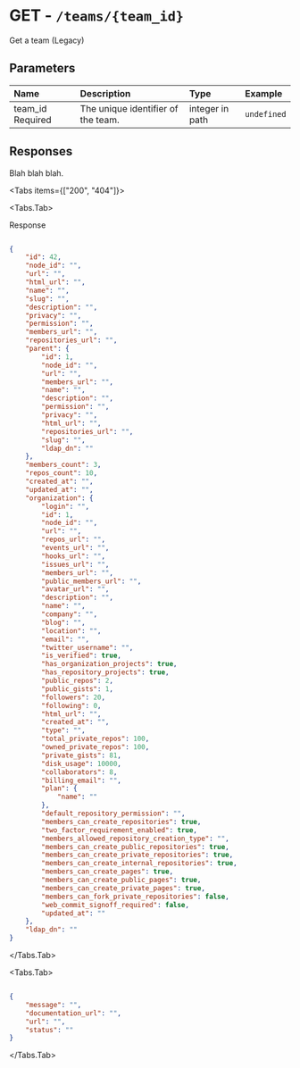 
# GET - `/teams/{team_id}`

Get a team (Legacy)

## Parameters

| Name | Description | Type | Example |
| :---- | :---- | :---- | :---- |
| team_id <span class="bg-blue-100 text-blue-800 text-xs font-medium me-2 px-2.5 py-0.5 rounded dark:bg-blue-900 dark:text-blue-300">Required</span> | The unique identifier of the team. | integer in path | `undefined` |

## Responses

Blah blah blah.

<Tabs items={["200", "404"]}>

<Tabs.Tab>

Response

```json

{
    "id": 42,
    "node_id": "",
    "url": "",
    "html_url": "",
    "name": "",
    "slug": "",
    "description": "",
    "privacy": "",
    "permission": "",
    "members_url": "",
    "repositories_url": "",
    "parent": {
        "id": 1,
        "node_id": "",
        "url": "",
        "members_url": "",
        "name": "",
        "description": "",
        "permission": "",
        "privacy": "",
        "html_url": "",
        "repositories_url": "",
        "slug": "",
        "ldap_dn": ""
    },
    "members_count": 3,
    "repos_count": 10,
    "created_at": "",
    "updated_at": "",
    "organization": {
        "login": "",
        "id": 1,
        "node_id": "",
        "url": "",
        "repos_url": "",
        "events_url": "",
        "hooks_url": "",
        "issues_url": "",
        "members_url": "",
        "public_members_url": "",
        "avatar_url": "",
        "description": "",
        "name": "",
        "company": "",
        "blog": "",
        "location": "",
        "email": "",
        "twitter_username": "",
        "is_verified": true,
        "has_organization_projects": true,
        "has_repository_projects": true,
        "public_repos": 2,
        "public_gists": 1,
        "followers": 20,
        "following": 0,
        "html_url": "",
        "created_at": "",
        "type": "",
        "total_private_repos": 100,
        "owned_private_repos": 100,
        "private_gists": 81,
        "disk_usage": 10000,
        "collaborators": 8,
        "billing_email": "",
        "plan": {
            "name": ""
        },
        "default_repository_permission": "",
        "members_can_create_repositories": true,
        "two_factor_requirement_enabled": true,
        "members_allowed_repository_creation_type": "",
        "members_can_create_public_repositories": true,
        "members_can_create_private_repositories": true,
        "members_can_create_internal_repositories": true,
        "members_can_create_pages": true,
        "members_can_create_public_pages": true,
        "members_can_create_private_pages": true,
        "members_can_fork_private_repositories": false,
        "web_commit_signoff_required": false,
        "updated_at": ""
    },
    "ldap_dn": ""
}

```

</Tabs.Tab>

<Tabs.Tab>



```json

{
    "message": "",
    "documentation_url": "",
    "url": "",
    "status": ""
}

```

</Tabs.Tab>

</Tabs>